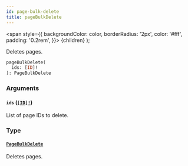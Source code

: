 ```yaml
---
id: page-bulk-delete
title: pageBulkDelete
---
```


<span
style={{
      backgroundColor: color,
      borderRadius: '2px',
      color: '#fff',
      padding: '0.2rem',
    }}>
{children}
</span>
);

Deletes pages.

```graphql
pageBulkDelete(
  ids: [ID]!
): PageBulkDelete

```

### Arguments

#### `ids` ([`[ID]!`](/api-reference/scalars/id.mdx))

List of page IDs to delete.

### Type

#### [`PageBulkDelete`](/api-reference/objects/page-bulk-delete.mdx)

Deletes pages.
